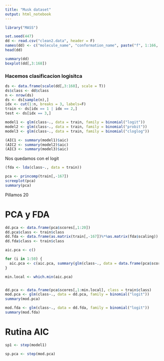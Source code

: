 ```yaml
---
title: "Musk dataset"
output: html_notebook
---
```




```r
library("MASS")
```


```r
set.seed(447)
dd <- read.csv("clean2.data", header = F)
names(dd) <- c("molecule_name", "conformation_name", paste("f", 1:166, sep = ""), "class")
head(dd)
```


```r
summary(dd)
boxplot(dd[,3:168])
```

### Hacemos clasificacion logisitca

```r
ds <- data.frame(scale(dd[,3:168], scale = T))
ds$class <- dd$class
n <- nrow(ds)
ds <- ds[sample(n),]
idx <- cut(1:n, breaks = 3, labels=F)
train <- ds[idx == 1 | idx == 2,]
test <- ds[idx == 3,]
```

```r
model1 <- glm(class~., data = train, family = binomial("logit"))
model2 <- glm(class~., data = train, family = binomial("probit"))
model3 <- glm(class~., data = train, family = binomial("cloglog"))

(AIC1 <- summary(model1)$aic)
(AIC2 <- summary(model2)$aic)
(AIC3 <- summary(model3)$aic)
```
Nos quedamos con el logit

```r
(fda <- lda(class~., data = train))

pca <- princomp(train[,-167])
screeplot(pca)
summary(pca)
```

Pillamos 20

# PCA y FDA

```r
dd.pca <- data.frame(pca$scores[,1:20])
dd.pca$class <- train$class
dd.fda <- data.frame(as.matrix(train[,-167])%*%as.matrix(fda$scaling))
dd.fda$class <- train$class

aic.pca <- c()

for (i in 1:50) {
  aic.pca <- c(aic.pca, summary(glm(class~., data = data.frame(pca$scores[,1:i], class = train$class), family = binomial("logit")))$aic)
}

min.local <- which.min(aic.pca)


dd.pca <- data.frame(pca$scores[,1:min.local], class = train$class)
mod.pca <- glm(class~., data = dd.pca, family = binomial("logit"))
summary(mod.pca)

mod.fda <- glm(class~., data = dd.fda, family = binomial("logit"))
summary(mod.fda)
```

# Rutina AIC

```r
sp1 <- step(model1)

sp.pca <- step(mod.pca)
```

